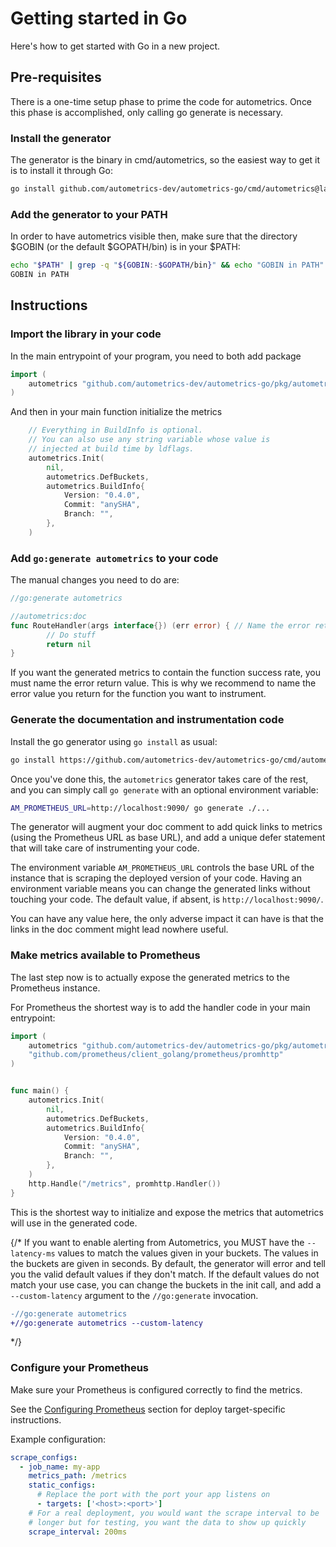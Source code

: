 
# Getting started in Go

Here's how to get started with Go in a new project.

## Pre-requisites

There is a one-time setup phase to prime the code for autometrics. Once this phase is accomplished, only calling go generate is necessary.

### Install the generator

The generator is the binary in cmd/autometrics, so the easiest way to get it is to install it through Go:

```bash
go install github.com/autometrics-dev/autometrics-go/cmd/autometrics@latest
```

### Add the generator to your PATH

In order to have autometrics visible then, make sure that the directory $GOBIN (or the default $GOPATH/bin) is in your $PATH:

```bash
echo "$PATH" | grep -q "${GOBIN:-$GOPATH/bin}" && echo "GOBIN in PATH" || echo "GOBIN not in PATH, please add it"
GOBIN in PATH
```

## Instructions

<Steps>


### Import the library in your code

In the main entrypoint of your program, you need to both add package

```go
import (
	autometrics "github.com/autometrics-dev/autometrics-go/pkg/autometrics/prometheus"
)
```

And then in your main function initialize the metrics

```go
	// Everything in BuildInfo is optional.
	// You can also use any string variable whose value is
	// injected at build time by ldflags.
	autometrics.Init(
		nil,
		autometrics.DefBuckets,
		autometrics.BuildInfo{
			Version: "0.4.0",
			Commit: "anySHA",
			Branch: "",
		},
	)
```

### Add `go:generate autometrics` to your code

The manual changes you need to do are:

```go
//go:generate autometrics

//autometrics:doc
func RouteHandler(args interface{}) (err error) { // Name the error return value; this is an optional but recommended change
        // Do stuff
        return nil
}
```

<Callout>
If you want the generated metrics to contain the function success rate, you must name the error return value. This is why we recommend to name the error value you return for the function you want to instrument.
</Callout>

### Generate the documentation and instrumentation code

Install the go generator using `go install` as usual:

```bash
go install https://github.com/autometrics-dev/autometrics-go/cmd/autometrics
```

Once you've done this, the `autometrics` generator takes care of the rest, and you can
simply call `go generate` with an optional environment variable:

```bash
AM_PROMETHEUS_URL=http://localhost:9090/ go generate ./...
```

The generator will augment your doc comment to add quick links to metrics (using
the Prometheus URL as base URL), and add a unique defer statement that will take
care of instrumenting your code.

The environment variable `AM_PROMETHEUS_URL` controls the base URL of the instance that
is scraping the deployed version of your code. Having an environment variable means you
can change the generated links without touching your code. The default value, if absent,
is `http://localhost:9090/`.

You can have any value here, the only adverse impact it can
have is that the links in the doc comment might lead nowhere useful.

### Make metrics available to Prometheus

The last step now is to actually expose the generated metrics to the Prometheus instance.

For Prometheus the shortest way is to add the handler code in your main entrypoint:

``` go
import (
	autometrics "github.com/autometrics-dev/autometrics-go/pkg/autometrics/prometheus"
	"github.com/prometheus/client_golang/prometheus/promhttp"
)


func main() {
	autometrics.Init(
		nil,
		autometrics.DefBuckets,
		autometrics.BuildInfo{
			Version: "0.4.0",
			Commit: "anySHA",
			Branch: "",
		},
	)
	http.Handle("/metrics", promhttp.Handler())
}
```

This is the shortest way to initialize and expose the metrics that autometrics will use
in the generated code.

{/* <Callout type="warning">
If you want to enable alerting from Autometrics, you MUST have the `--latency-ms` values to match the values given in your buckets. The values in the buckets are given in seconds. By default, the generator will error and tell you the valid default values if they don't match. If the default values do not match your use case, you can change the buckets in the init call, and add a `--custom-latency` argument to the `//go:generate` invocation.
```diff
-//go:generate autometrics
+//go:generate autometrics --custom-latency
```
</Callout> */}


### Configure your Prometheus

Make sure your Prometheus is configured correctly to find the metrics.

See the [Configuring Prometheus](/configuring-prometheus) section for deploy target-specific instructions. 

Example configuration:

```yaml
scrape_configs:
  - job_name: my-app
    metrics_path: /metrics
    static_configs:
      # Replace the port with the port your app listens on
      - targets: ['<host>:<port>']
    # For a real deployment, you would want the scrape interval to be
    # longer but for testing, you want the data to show up quickly
    scrape_interval: 200ms
```


</Steps>